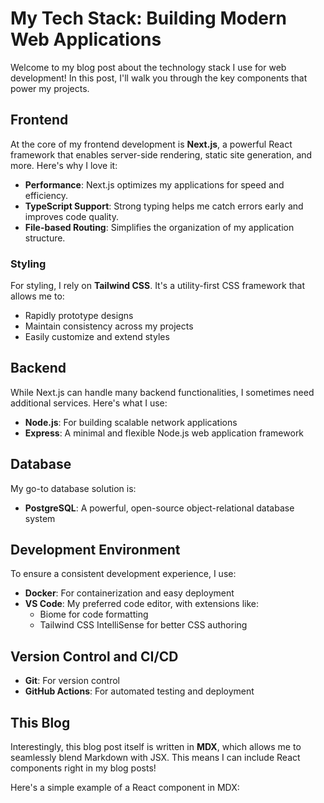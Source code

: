# My Tech Stack: Building Modern Web Applications

Welcome to my blog post about the technology stack I use for web development! In this post, I'll walk you through the key components that power my projects.

## Frontend

At the core of my frontend development is **Next.js**, a powerful React framework that enables server-side rendering, static site generation, and more. Here's why I love it:

- **Performance**: Next.js optimizes my applications for speed and efficiency.
- **TypeScript Support**: Strong typing helps me catch errors early and improves code quality.
- **File-based Routing**: Simplifies the organization of my application structure.

### Styling

For styling, I rely on **Tailwind CSS**. It's a utility-first CSS framework that allows me to:

- Rapidly prototype designs
- Maintain consistency across my projects
- Easily customize and extend styles

## Backend

While Next.js can handle many backend functionalities, I sometimes need additional services. Here's what I use:

- **Node.js**: For building scalable network applications
- **Express**: A minimal and flexible Node.js web application framework

## Database

My go-to database solution is:

- **PostgreSQL**: A powerful, open-source object-relational database system

## Development Environment

To ensure a consistent development experience, I use:

- **Docker**: For containerization and easy deployment
- **VS Code**: My preferred code editor, with extensions like:
  - Biome for code formatting
  - Tailwind CSS IntelliSense for better CSS authoring

## Version Control and CI/CD

- **Git**: For version control
- **GitHub Actions**: For automated testing and deployment

## This Blog

Interestingly, this blog post itself is written in **MDX**, which allows me to seamlessly blend Markdown with JSX. This means I can include React components right in my blog posts!

Here's a simple example of a React component in MDX: